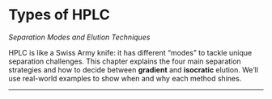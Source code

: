 # Types of HPLC {#sec-types .unnumbered}

*Separation Modes and Elution Techniques*
 
HPLC is like a Swiss Army knife: it has different “modes” to tackle unique separation challenges. This chapter explains the four main separation strategies and how to decide between **gradient** and **isocratic** elution. We’ll use real-world examples to show when and why each method shines.  

---

